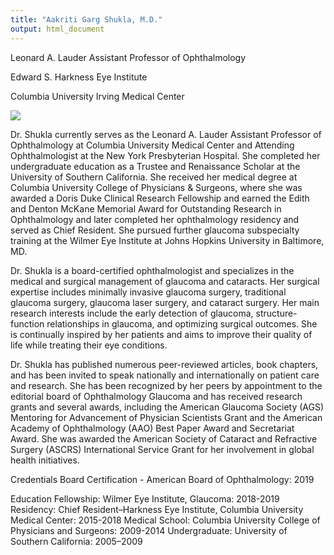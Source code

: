 ```yaml
---
title: "Aakriti Garg Shukla, M.D."
output: html_document
---
```

			
Leonard A. Lauder Assistant Professor of Ophthalmology

Edward S. Harkness Eye Institute

Columbia University Irving Medical Center

![](images/aaki.jpg)

Dr. Shukla currently serves as the Leonard A. Lauder Assistant Professor of Ophthalmology at Columbia University Medical Center and Attending Ophthalmologist at the New York Presbyterian Hospital. She completed her undergraduate education as a Trustee and Renaissance Scholar at the University of Southern California. She received her medical degree at Columbia University College of Physicians & Surgeons, where she was awarded a Doris Duke Clinical Research Fellowship and earned the Edith and Denton McKane Memorial Award for Outstanding Research in Ophthalmology and later completed her ophthalmology residency and served as Chief Resident. She pursued further glaucoma subspecialty training at the Wilmer Eye Institute at Johns Hopkins University in Baltimore, MD. 

Dr. Shukla is a board-certified ophthalmologist and specializes in the medical and surgical management of glaucoma and cataracts. Her surgical expertise includes minimally invasive glaucoma surgery, traditional glaucoma surgery, glaucoma laser surgery, and cataract surgery.  Her main research interests include the early detection of glaucoma, structure-function relationships in glaucoma, and optimizing surgical outcomes. She is continually inspired by her patients and aims to improve their quality of life while treating their eye conditions.

Dr. Shukla has published numerous peer-reviewed articles, book chapters, and has been invited to speak nationally and internationally on patient care and research. She has been recognized by her peers by appointment to the editorial board of Ophthalmology Glaucoma and has received research grants and several awards, including the American Glaucoma Society (AGS) Mentoring for Advancement of Physician Scientists Grant and the American Academy of Ophthalmology (AAO) Best Paper Award and Secretariat Award. She was awarded the American Society of Cataract and Refractive Surgery (ASCRS) International Service Grant for her involvement in global health initiatives.

Credentials
Board Certification - American Board of Ophthalmology: 2019

Education
Fellowship: Wilmer Eye Institute, Glaucoma: 2018-2019
Residency: Chief Resident–Harkness Eye Institute, Columbia University Medical Center: 2015-2018
Medical School: Columbia University College of Physicians and Surgeons: 2009-2014
Undergraduate: University of Southern California: 2005–2009